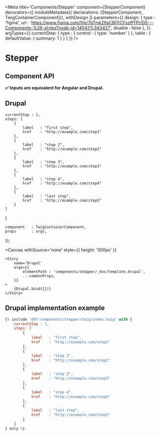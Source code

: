 

<Meta
    title='Components/Stepper'
    component={StepperComponent}
    decorators={[
        moduleMetadata({ declarations: [StepperComponent, TwigContainerComponent]}),
        withDesign
    ]}
    parameters={{
        design: {
            type    : 'figma',
            url     : 'https://www.figma.com/file/7bTmk29aCBl7rCFszffYPr/DS---Components-%26-styles?node-id=14042%3A3427',
            disable : false
        },
    }}
    argTypes={{
        currentStep: {
            type            : { control : { type: 'number' } },
            table           : { defaultValue: { summary: 1 } }
        }
    }}
/>

# Stepper

## Component API

**✅ Inputs are equivalent for Angular and Drupal.**

<Props of={StepperComponent} />


## Drupal
    currentStep : 1,
    steps: [
        {
            label   : "first step",
            href    : "http://example.com/step1"
        },
        {
            label   : "step 2",
            href    : "http://example.com/step2"
        },
        {
            label   : "step 3",
            href    : "http://example.com/step3"
        },
        {
            label   : "step 4",
            href    : "http://example.com/step4"
        },
        {
            label   : "last step",
            href    : "http://example.com/step5"
        }
    ]
}

    component   : TwigContainerComponent,
    props       : args,
});

<Canvas
    withSource='none'
    style={{ height: '300px' }}
>
    <Story
        name='Drupal'
        args={{
            elementPath : 'components/stepper/_doc/template.drupal',
            ...commonProps,
        }}
    >
        {Drupal.bind({})}
    </Story>
</Canvas>


## Drupal implementation example

```jsx
{% include '@bf-components/stepper/twig/index.twig' with {
    currentStep : 1,
    steps: [
        {
            label   : "first step",
            href    : "http://example.com/step1"
        },
        {
            label   : "step 2",
            href    : "http://example.com/step2"
        },
        {
            label   : "step 3",
            href    : "http://example.com/step3"
        },
        {
            label   : "step 4",
            href    : "http://example.com/step4"
        },
        {
            label   : "last step",
            href    : "http://example.com/step5"
        }
    ]
} only %}
```